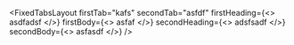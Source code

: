 
<FixedTabsLayout
  firstTab="kafs"
  secondTab="asfdf"
  firstHeading={<>
    asdfadsf
  </>}
  firstBody={<>
    asfaf
  </>}
  secondHeading={<>
    adsfsadf
  </>}
  secondBody={<>
    asfasdf
  </>}
/>
